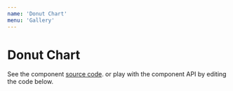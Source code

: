 ```yaml
---
name: 'Donut Chart'
menu: 'Gallery'
---
```


# Donut Chart

See the component [source code](https://github.com/kristw/encodable/tree/master/packages/docs/src/components/DonutChart).
or play with the component API by editing the code below.


<Playground>
  <Frame width={360} height={270} background="#556270">
    <DonutChart width={360} height={270}
      encoding={{
        color: {
          type: 'nominal',
          field: 'id',
          scale: {
            type: 'ordinal',
            range: ['#4ECDC4', '#C7F464', '#FF6B6B', '#C44D58'],
          }
        },
        pattern: { value: 'lines' },
        size: { type: 'quantitative', field: 'value' },
        label: { field: 'id' },
      }}
      data={[
        {
          "id": "python",
          "value": 376,
        },
        {
          "id": "javascript",
          "value": 392,
        },
        {
          "id": "ruby",
          "value": 331,
        },
        {
          "id": "scala",
          "value": 184,
        }
      ]}
    />
  </Frame>
</Playground>
